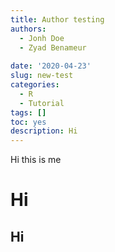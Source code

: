 ```yaml
---
title: Author testing
authors:
  - Jonh Doe
  - Zyad Benameur
  
date: '2020-04-23'
slug: new-test
categories:
  - R
  - Tutorial
tags: []
toc: yes
description: Hi
---
```


Hi this is me

# Hi

## Hi